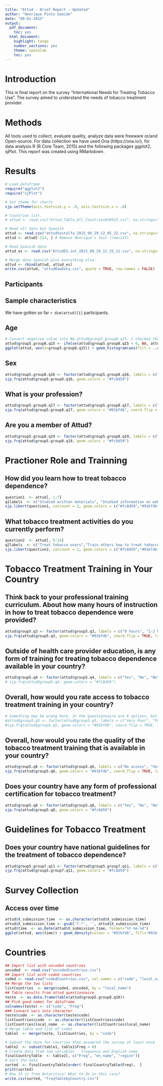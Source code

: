 ```yaml
---
title: "Attud - Brief Report - Updated"
author: "Henrique Pinto Gomide"
date: "09-01-2015"
output:
  pdf_document:
    toc: yes
  html_document:
    highlight: tango
    number_sections: yes
    theme: spacelab
    toc: yes
---
```


# Introduction

This is final report on the survey "International Needs for Treating Tobacco Use". The survey aimed to understand the needs of tobacco treatment provider.

# Methods

All tools used to collect, evaluate quality, analyze data were freeware or/and Open-source. For data collection we have used Ona (https://ona.io/), for data analysis R (R Core Team, 2015) and the following packages ggplot2, sjPlot. This report was created using RMarkdown.

# Results

```r
# Load dataframe
require("ggplot2")
require("sjPlot")

# Set theme for charts
sjp.setTheme(axis.textsize.y = .9, axis.textsize.x = .8)

# Countries list.
# attud <- read.csv("Attud_Table_All_Countries010915.csv", na.strings="n/a")

# Read all data but Spanish
attud <- read.csv("attudtestalfa_2015_09_29_12_05_22.csv", na.strings="n/a", stringsAsFactors = FALSE)
attud <- attud[-113, ] # Remove Henrique's test (row=113)

# Read Spanish data
attud_es <- read.csv("AttudES-int_2015_09_29_12_25_11.csv", na.strings="n/a", stringsAsFactors = FALSE)

# Merge data Spanish plus everything else.
attud <- rbind(attud, attud_es)
write.csv(attud, "attudRawData.csv", quote = TRUE, row.names = FALSE)
```


## Participants




## Sample characteristics

We have gotten so far `r dim(attud)[1]` participants.

## Age
```r
# Convert negative value into NA attud$group5.group8.q15. I checked the case and it seems that was a real person, but the age was wrong.
attud$group5.group8.q15 <- ifelse(attud$group5.group8.q15 < 0, NA, attud$group5.group8.q15)
ggplot(attud, aes(x=group5.group8.q15)) + geom_histogram(aes(fill = ..count..), binwidth = 6) + xlab("Age (years)") + ylab("Frequency")
```

## Sex

```r
attud$group5.group8.q16 <- factor(attud$group5.group8.q16, labels = c("Male", "Female"))
sjp.frq(attud$group5.group8.q16, geom.colors = "#fc8d59")
```

## What is your profession?

```r
attud$group5.group8.q17 <- factor(attud$group5.group8.q17, labels = c("Physician", "Nurse","Psychologist", "Pharmacist", "Social worker", "Dentist", "Nurse assistant", "Community health worker", "Other"))
sjp.frq(attud$group5.group8.q17, geom.colors = "#91bfdb", coord.flip = TRUE,  sort.frq = "asc")
```

## Are you a member of Attud?

```r
attud$group5.group8.q19 <- factor(attud$group5.group8.q19, labels = c("Yes", "No", "Not sure"))
sjp.frq(attud$group5.group8.q19, geom.colors = "#fc8d59")
```

# Practioner Role and Trainning

## How did you learn how to treat tobacco dependence?

```r
question1  <- attud[, 1:7]
q1labels  <- c("Studied written materials", "Studied information on web", "Received instruction during my health profession education", "Completed an online training course designed for tobacco treatment", "Attended an in-person training designed for tobacco treatment", "Never learned how to treat tobacco", "None of the above")
sjp.likert(question1, catcount = 2, geom.colors = c("#fc8d59","#91bfdb"), legendLabels = c("No","Yes"), axisLabels.y = q1labels, gridBreaksAt = .4)
```

##  What tobacco treatment activities do you currently perform?
```r
question2  <- attud[, 9:14]
q2labels  <- c("Treat tobacco users","Train others how to treat tobacco users", "Administer programs that treat tobacco", "Conduct research on tobacco treatment", "Develop policy related to tobacco treatment", "Other")
sjp.likert(question2, catcount = 2, geom.colors = c("#fc8d59","#91bfdb"), legendLabels = c("No","Yes"), axisLabels.y = q2labels, gridBreaksAt = .4)
```

# Tobacco Treatment Training in Your Country

## Think back to your professional training curriculum. About how many hours of instruction in how to treat tobacco dependence were provided?

```r
attud$group5.q3 <- factor(attud$group5.q3, labels = c("0 hours", "1-2 hours", "3-4 hours", "5-6 hours", "More than 6 hours"))
sjp.frq(attud$group5.q3, geom.colors = "#91bfdb", coord.flip = TRUE, labelPos = "inside")
```

## Outside of health care provider education, is any form of training for treating tobacco dependence available in your country?

```r
attud$group5.q4 <- factor(attud$group5.q4, labels = c("Yes", "No", "Not sure"))
# sjp.frq(attud$group5.q4, geom.colors = "#fc8d59")
```

## Overall, how would you rate access to tobacco treatment training in your country?

```r
# Something may be wrong here. In the questionnaire are 6 options, but in the data just 4.
#attud$group5.q5 <- factor(attud$group5.q5, labels = c("Very Poor", "Poor", "Good", "Very Good"))
#sjp.frq(attud$group5.q5, geom.colors = "#91bfdb", coord.flip = TRUE, labelPos = "inside")
```

## Overall, how would you rate the quality of the tobacco treatment training that is available in your country?

```r
attud$group5.q6 <- factor(attud$group5.q6, labels = c("No access", "Very poor access", "Poor access", "Good access", "Very good access", "Not sure"))
sjp.frq(attud$group5.q6, geom.colors = "#91bfdb", coord.flip = TRUE, labelPos = "inside")
```

## Does your country have any form of professional certification for tobacco treatment?

```r
attud$group5.q8 <- factor(attud$group5.q8, labels = c("Yes", "No", "Not sure"))
sjp.frq(attud$group5.q8, geom.colors = "#fc8d59")
```


# Guidelines for Tobacco Treatment

## Does your country have national guidelines for the treatment of tobacco dependence?

```r
attud$group5.group7.q11 <- factor(attud$group5.group7.q11, labels = c("Yes", "No", "Not sure"))
sjp.frq(attud$group5.group7.q11, geom.colors = "#fc8d59")
```

# Survey Collection

## Access over time

```r
attud$X_submission_time  <- as.character(attud$X_submission_time)
attud$X_submission_time <- gsub('T.*', '', attud$X_submission_time)
attud$time  <- as.Date(attud$X_submission_time, format="%Y-%m-%d")
ggplot(attud, aes(time)) + geom_density(colour = "#91bfdb", fill="#91bfdb") + labs(x = "Month", y = "Frequency") 
```

# Countries

```r
## Import list with uncoded countries
uncoded  <- read.csv("uncodedCountries.csv")
## Import list with coded countries
coded <- read.csv("codedCountries.csv", col.names = c("code", "local_name"))
## Merge the two lists
listCountries  <- merge(coded, uncoded, by = "local_name")
## Table results from attud questionnaire
teste  <- as.data.frame(table(attud$group5.group8.q18))
## Pick good names for dataframe
colnames(teste) <- c("code", "Freq")
### Convert vars into character
teste$code  <- as.character(teste$code)
listCountries$code  <- as.character(listCountries$code)
listCountries$local_name  <- as.character(listCountries$local_name)
# Merge table and list of codes
table1  <- merge(teste, listCountries, by = "code")

# Subset the data for coutries that answered the survey at least once 
table2  <- subset(table1, table1$Freq > 0)
# Create data from two variables - frequency and English name
finalCountryTable  <- table2[, c("Freq", "en_name", "region")]
# Sort the data
sorted  <- finalCountryTable[order(-finalCountryTable$Freq),  ]
print(sorted)
# Row 13 is from Antarctica! What to do in this case?
write.csv(sorted, "freqTablebyCountry.csv")
```


